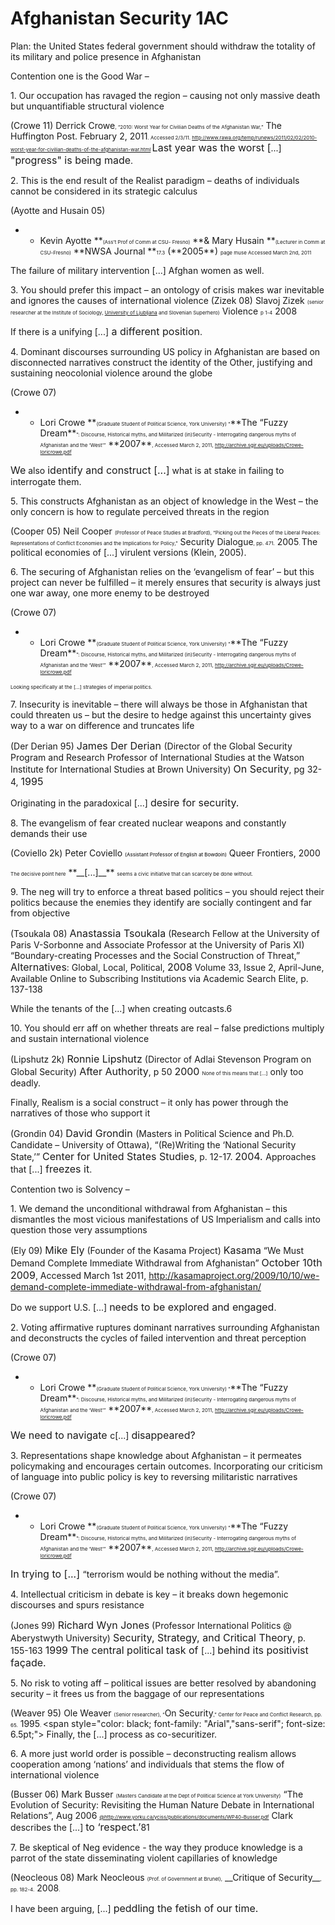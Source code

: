 =Afghanistan Security 1AC= 


Plan: the United States federal government should withdraw the totality of its military and police presence in Afghanistan

<span style="font-family: 'Times New Roman',serif; font-size: 18pt;">
</span>
Contention one is the Good War – 

1. Our occupation has ravaged the region – causing not only massive death but unquantifiable structural violence

(Crowe 11)
Derrick Crowe<span class="UnreadF7Char"><span style="font-size: 6pt;">, </span><span style="font-size: 6pt; font-weight: normal;">“2010: Worst Year for Civilian Deaths of the Afghanistan War,”</span></span> The Huffington Post. February 2, 2011<span class="UnreadF7Char"><span style="font-size: 6pt;">. </span><span style="font-size: 6pt; font-weight: normal;">Accessed 2/3/11. http://www.rawa.org/temp/runews/2011/02/02/2010-worst-year-for-civilian-deaths-of-the-afghanistan-war.html</span></span><span style="font-size: 6pt;"> </span>
<span style="font-size: 6.0pt;"> </span>
<span class="UnderlinedF9Char"><span style="font-size: 12.0pt;">Last year was the worst [</span>...]<span style="font-size: 12.0pt;"> "progress" is being made</span></span>.<span style="color: black;"> </span>




<span style="font-family: 'Times New Roman',serif; font-size: 18pt;">
</span>


2. This is the end result of the Realist paradigm – deaths of individuals cannot be considered in its strategic calculus

(Ayotte and Husain 05)
**<span style="mso-bidi-font-weight: normal;">Kevin Ayotte </span>**<span style="font-size: 6.0pt;">(Ass’t Prof of Comm at CSU- Fresno)</span> **<span style="mso-bidi-font-weight: normal;">& Mary Husain </span>**<span style="font-size: 6.0pt;">(Lecturer in Comm at CSU-Fresno)</span> **<span style="mso-bidi-font-weight: normal;">NWSA Journal </span>**<span style="font-size: 6.0pt;">17.3</span> (**<span style="mso-bidi-font-weight: normal;">2005</span>**) <span style="font-size: 6.0pt;">page muse Accessed March 2nd, 2011</span>

The failure of military intervention [...] Afghan women as well.


<span style="font-family: 'Times New Roman',serif; font-size: 18pt;">
</span>


3. You should prefer this impact – an ontology of crisis makes war inevitable and ignores the causes of international violence 
<span class="cite"><span style="font-weight: normal;"> </span></span>
(Zizek 08) 
Slavoj Zizek <span style="font-size: 6.0pt;">(senior researcher at the Institute of Sociology, <span style="color: windowtext; text-decoration: none; text-underline: none;">[[http://en.wikipedia.org/wiki/University_of_Ljubljana|University of Ljubljana]]</span> and Slovenian Superhero)</span> Violence <span style="font-size: 6.0pt;">p 1-4</span> 2008

If there is a unifying [...]<span class="UnderlinedF9Char"><span style="font-size: 12.0pt;"> a different position</span></span>. 

<span style="font-family: 'Times New Roman',serif; font-size: 18pt;">
</span>
4. Dominant discourses surrounding US policy in Afghanistan are based on disconnected narratives construct the identity of the Other, justifying and sustaining neocolonial violence around the globe 

(Crowe 07)
**<span style="mso-bidi-font-weight: normal;">Lori Crowe </span>**<span style="font-size: 6.0pt;">(Graduate Student of Political Science, York University) “</span>**<span style="mso-bidi-font-weight: normal;">The “Fuzzy Dream</span>**<span style="font-size: 6.0pt;">”: Discourse, Historical myths, and Militarized (in)Security - Interrogating dangerous myths of Afghanistan and the ‘West’”</span> **<span style="mso-bidi-font-weight: normal;">2007</span>**<span style="font-size: 6.0pt;">, Accessed March 2, 2011, http://archive.sgir.eu/uploads/Crowe-loricrowe.pdf </span>
<span style="font-size: 6.0pt;"> </span>
<span class="UnderlinedF9Char"><span style="font-size: 12.0pt;">We</span></span> also <span class="UnderlinedF9Char"><span style="font-size: 12.0pt;">identify and construct [...]</span></span> what is at stake in failing to interrogate them. 


<span style="font-family: 'Times New Roman',serif; font-size: 18pt;">
</span>


5. This constructs Afghanistan as an object of knowledge in the West – the only concern is how to regulate perceived threats in the region

(Cooper 05)
Neil Cooper <span class="UnreadF7Char"><span style="font-size: 6pt;">(Professor of Peace Studies at Bradford), “Picking out the Pieces of the Liberal Peaces: Representations of Conflict Economies and the Implications for Policy,”</span></span> Security Dialogue<span class="UnreadF7Char"><span style="font-size: 6pt;">, pp. 471.</span></span> 2005<span class="UnreadF7Char"><span style="font-size: 6pt;">. </span></span>
<span style="font-size: 10pt;"> </span>
The political economies of [...]<span class="UnreadF7Char"> virulent versions (Klein, 2005).  </span>


<span style="font-family: 'Times New Roman',serif; font-size: 18pt;">
</span>


6. The securing of Afghanistan relies on the ‘evangelism of fear’ – but this project can never be fulfilled – it merely ensures that security is always just one war away, one more enemy to be destroyed<span class="UnreadF7Char">  </span>

(Crowe 07)
**<span style="mso-bidi-font-weight: normal;">Lori Crowe </span>**<span style="font-size: 6.0pt;">(Graduate Student of Political Science, York University) “</span>**<span style="mso-bidi-font-weight: normal;">The “Fuzzy Dream</span>**<span style="font-size: 6.0pt;">”: Discourse, Historical myths, and Militarized (in)Security - Interrogating dangerous myths of Afghanistan and the ‘West’”</span> **<span style="mso-bidi-font-weight: normal;">2007</span>**<span style="font-size: 6.0pt;">, Accessed March 2, 2011, http://archive.sgir.eu/uploads/Crowe-loricrowe.pdf </span>

<span class="UnreadF7Char"><span style="font-size: 6pt;">Looking specifically at the [...] strategies of imperial politics.  </span></span>


<span style="font-family: 'Times New Roman',serif; font-size: 18pt;">
</span>


7. Insecurity is inevitable – there will always be those in Afghanistan that could threaten us – but the desire to hedge against this uncertainty gives way to a war on difference and truncates life 

(Der Derian 95)
<span class="TagCiteF8Char"><span style="font-size: 12.0pt;">James Der Derian </span></span>(Director of the Global Security Program and Research Professor of International Studies at the Watson Institute for International Studies at Brown University) <span class="TagCiteF8Char"><span style="font-size: 12.0pt;">On Security</span></span>, pg 32-4, <span class="TagCiteF8Char"><span style="font-size: 12.0pt;">1995</span></span>

Originating in the paradoxical [...] <span class="UnderlinedF9Char"><span style="font-size: 12.0pt;">desire for security.</span></span>

<span style="font-family: 'Times New Roman',serif; font-size: 12pt;">
</span>

8. The evangelism of fear created nuclear weapons and constantly demands their use

<span class="highlight"><span style="color: red; font-family: Verdana,sans-serif; font-size: 10.5pt; font-weight: normal;"> </span></span>
(Coviello 2k) 
<span class="TagCiteF8Char">Peter Coviello</span><span class="apple-style-span"> <span style="color: black; font-size: 6.0pt;">(Assistant Professor of English at Bowdoin)</span> </span><span class="TagCiteF8Char">Queer Frontiers, 2000</span>

<span style="font-size: 6.0pt;">The decisive point here</span> **__[...]__** <span style="font-size: 8px; line-height: 12px;">seems a civic initiative that can scarcely be done without.</span>
<span style="font-size: 12.0pt;"> </span>



9. The neg will try to enforce a threat based politics – you should reject their politics because the enemies they identify are socially contingent and far from objective

(Tsoukala 08)
<span class="TagCiteF8Char"><span style="font-size: 12.0pt;">Anastassia Tsoukala</span></span> (Research Fellow at the University of Paris V-Sorbonne and Associate Professor at the University of Paris XI) “Boundary-creating Processes and the Social Construction of Threat,” <span class="TagCiteF8Char"><span style="font-size: 12.0pt;">Alternatives</span></span>: Global, Local, Political, <span class="TagCiteF8Char"><span style="font-size: 12.0pt;">2008</span></span> Volume 33, Issue 2, April-June, Available Online to Subscribing Institutions via Academic Search Elite, p. 137-138

While the tenants of the [...] when creating outcasts.6


10. You should err aff on whether threats are real – false predictions multiply and sustain international violence

(Lipshutz 2k)
<span class="TagCiteF8Char"><span style="font-size: 12.0pt;">Ronnie Lipshutz</span></span> (Director of Adlai Stevenson Program on Global Security) <span class="TagCiteF8Char"><span style="font-size: 12.0pt;">After Authority</span></span>, p 50 <span class="TagCiteF8Char"><span style="font-size: 12.0pt;">2000</span></span>
<span class="UnderlinedF9Char"> </span>
<span class="UnreadF7Char"><span style="font-size: 6pt;">None of this means that [...]</span></span><span class="UnderlinedF9Char"> only too deadly</span>. <span class="UnreadF7Char"><span style="font-size: 6pt;"> </span></span>


<span style="font-family: 'Times New Roman',serif; font-size: 12pt;">
</span>


Finally, Realism is a social construct – it only has power through the narratives of those who support it

(Grondin 04) 
<span class="TagCiteF8Char"><span style="font-size: 12.0pt;">David Grondin </span></span>(Masters in Political Science and Ph.D. Candidate – University of Ottawa), “(Re)Writing the ‘National Security State,’” <span class="TagCiteF8Char"><span style="font-size: 12.0pt;">Center for United States Studies</span></span>, p. 12-17. <span class="TagCiteF8Char"><span style="font-size: 12.0pt;">2004</span></span><span class="NormalF6Char"><span style="font-size: 12.0pt;">. </span></span>
<span class="NormalF6Char"><span style="font-size: 12.0pt;">
</span></span>
Approaches that [...]<span class="UnderlinedF9Char"><span style="font-size: 12.0pt;"> freezes it</span></span>.  


<span style="font-family: 'Times New Roman',serif; font-size: 18pt;">
</span>


Contention two is Solvency – 

1. We demand the unconditional withdrawal from Afghanistan – this dismantles the most vicious manifestations of US Imperialism and calls into question those very assumptions

(Ely 09)
<span class="TagCiteF8Char"><span style="font-size: 12.0pt;">Mike Ely</span></span> (Founder of the Kasama Project) <span class="TagCiteF8Char"><span style="font-size: 12.0pt;">Kasama</span></span> “We Must Demand Complete Immediate Withdrawal from Afghanistan” <span class="TagCiteF8Char"><span style="font-size: 12.0pt;">October 10th 2009</span></span>, Accessed March 1st 2011, http://kasamaproject.org/2009/10/10/we-demand-complete-immediate-withdrawal-from-afghanistan/

Do we support U.S. [...] <span class="UnderlinedF9Char"><span style="font-size: 12.0pt;">needs to be explored and engaged</span></span>. 

<span style="font-family: 'Times New Roman',serif; font-size: 18pt;">
</span>
2. Voting affirmative ruptures dominant narratives surrounding Afghanistan and deconstructs the cycles of failed intervention and threat perception

(Crowe 07)
**<span style="mso-bidi-font-weight: normal;">Lori Crowe </span>**<span style="font-size: 6.0pt;">(Graduate Student of Political Science, York University) “</span>**<span style="mso-bidi-font-weight: normal;">The “Fuzzy Dream</span>**<span style="font-size: 6.0pt;">”: Discourse, Historical myths, and Militarized (in)Security - Interrogating dangerous myths of Afghanistan and the ‘West’”</span> **<span style="mso-bidi-font-weight: normal;">2007</span>**<span style="font-size: 6.0pt;">, Accessed March 2, 2011, http://archive.sgir.eu/uploads/Crowe-loricrowe.pdf </span>
<span class="Underline0"> </span>
<span class="UnderlinedF9Char"><span style="font-size: 12.0pt;">We need to navigate </span></span>c[...] <span class="UnderlinedF9Char"><span style="font-size: 12.0pt;">disappeared?  </span></span>

<span style="font-family: 'Times New Roman',serif; font-size: 18pt;">
</span>


3. Representations shape knowledge about Afghanistan – it permeates policymaking and encourages certain outcomes. Incorporating our criticism of language into public policy is key to reversing militaristic narratives

(Crowe 07)
**<span style="mso-bidi-font-weight: normal;">Lori Crowe </span>**<span style="font-size: 6.0pt;">(Graduate Student of Political Science, York University) “</span>**<span style="mso-bidi-font-weight: normal;">The “Fuzzy Dream</span>**<span style="font-size: 6.0pt;">”: Discourse, Historical myths, and Militarized (in)Security - Interrogating dangerous myths of Afghanistan and the ‘West’”</span> **<span style="mso-bidi-font-weight: normal;">2007</span>**<span style="font-size: 6.0pt;">, Accessed March 2, 2011, http://archive.sgir.eu/uploads/Crowe-loricrowe.pdf </span>

<span class="UnderlinedF9Char"><span style="font-size: 12.0pt;">In trying to [...] </span></span>“terrorism would be nothing without the media”.

<span style="font-family: 'Times New Roman',serif; font-size: 18pt;">
</span>


4. Intellectual criticism in debate is key – it breaks down hegemonic discourses and spurs resistance 

(Jones 99)
<span class="TagCiteF8Char"><span style="font-size: 12pt;">Richard Wyn Jones</span></span> (Professor International Politics @ Aberystwyth University) <span class="TagCiteF8Char"><span style="font-size: 12.0pt;">Security, Strategy, and Critical Theory</span></span>, p. 155-163 <span class="TagCiteF8Char"><span style="font-size: 12.0pt;">1999</span></span>  
<span class="TagCiteF8Char"><span style="font-size: 12pt;"> </span></span>
<span class="UnderlinedF9Char"><span style="font-size: 12.0pt;">The central political task of </span>[...] <span style="font-size: 12.0pt;"> behind its positivist façade.</span></span>


5. No risk to voting aff – political issues are better resolved by abandoning security – it frees us from the baggage of our representations

(Weaver 95)
Ole Weaver <span class="UnreadF7Char"><span style="font-size: 6pt;">(Senior researcher), “</span></span>On Security<span class="UnreadF7Char"><span style="font-size: 6pt;">,” Center for Peace and Conflict Research, pp. 65.</span></span> 1995<span class="UnreadF7Char"><span style="font-size: 6pt;">. </span></span>
<span style="color: black; font-family: "Arial","sans-serif"; font-size: 6.5pt;">
</span>Finally, the [...] process as co-securitizer.


6. A more just world order is possible – deconstructing realism allows cooperation among ‘nations’ and individuals that stems the flow of international violence

(Busser 06)
Mark Busser <span class="UnreadF7Char"><span style="font-size: 6pt; font-weight: normal;">(Masters Candidate at the Dept of Political Science at York University)</span></span> “The Evolution of Security: Revisiting the Human Nature Debate in International Relations”, Aug 2006 <span class="UnreadF7Char"><span style="font-size: 6pt; font-weight: normal;"><span style="color: windowtext; text-decoration: none; text-underline: none;">[[@http://www.yorku.ca/yciss/publications/documents/WP40-Busser.pdf]]</span></span></span>
<span style="font-size: 8pt;"> </span>
Clark describes the [...] <span class="UnderlinedF9Char"><span style="font-size: 12.0pt;"> to ‘respect.’</span></span>81 



7. Be skeptical of Neg evidence - the way they produce knowledge is a parrot of the state disseminating violent capillaries of knowledge 

(Neocleous 08)
Mark Neocleous <span class="UnreadF7Char"><span style="font-size: 6pt;">(Prof. of Government at Brunel),</span></span> __Critique of Security__<span class="UnreadF7Char"><span style="font-size: 6pt;">, pp. 182-4.</span></span> 2008<span class="UnreadF7Char"><span style="font-size: 6pt;">. </span></span>

I have been arguing, [...] <span class="UnderlinedF9Char"><span style="font-size: 12.0pt;">peddling the fetish of our time.</span></span><span style="font-size: 12.0pt;"> </span>